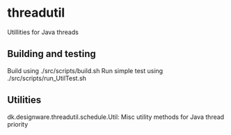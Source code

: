 =threadutil=

Utillities for Java threads

==Building and testing==

Build using ./src/scripts/build.sh
Run simple test using ./src/scripts/run_UtilTest.sh

==Utilities==

dk.designware.threadutil.schedule.Util: Misc utility methods for Java thread priority

